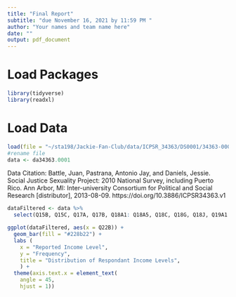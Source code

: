 ```yaml
---
title: "Final Report"
subtitle: "due November 16, 2021 by 11:59 PM "
author: "Your names and team name here"
date: ""
output: pdf_document
---
```


# Load Packages

```r
library(tidyverse)
library(readxl)
``` 

# Load Data
```r
load(file = "~/sta198/Jackie-Fan-Club/data/ICPSR_34363/DS0001/34363-0001-Data.rda")
#rename file
data <- da34363.0001
```
Data Citation: Battle, Juan, Pastrana, Antonio Jay, and Daniels, Jessie. Social Justice Sexuality Project: 2010 National Survey, including Puerto Rico. Ann Arbor, MI: Inter-university Consortium for Political and Social Research [distributor], 2013-08-09. https://doi.org/10.3886/ICPSR34363.v1


```r
dataFiltered <- data %>%
  select(Q15B, Q15C, Q17A, Q17B, Q18A1: Q18A5, Q18C, Q18G, Q18J, Q19A1: Q19A7, Q22A, Q22B, Q25)
```

```r
ggplot(dataFiltered, aes(x = Q22B)) +
  geom_bar(fill = "#228b22") +
  labs (
    x = "Reported Income Level",
    y = "Frequency",
    title = "Distribution of Respondant Income Levels",
    ) +
  theme(axis.text.x = element_text(
    angle = 45,
    hjust = 1))
```